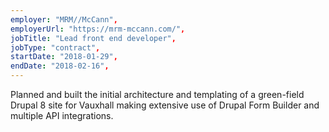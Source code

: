 ```yaml
---
employer: "MRM//McCann",
employerUrl: "https://mrm-mccann.com/",
jobTitle: "Lead front end developer",
jobType: "contract",
startDate: "2018-01-29",
endDate: "2018-02-16",
---
```


Planned and built the initial architecture and templating of a green-field Drupal 8 site for Vauxhall making extensive use of Drupal Form Builder and multiple API integrations.
